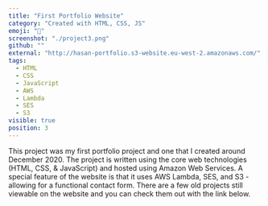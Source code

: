 ```yaml
---
title: "First Portfolio Website"
category: "Created with HTML, CSS, JS"
emoji: "🧰"
screenshot: "./project3.png"
github: ""
external: "http://hasan-portfolio.s3-website.eu-west-2.amazonaws.com/"
tags:
  - HTML
  - CSS
  - JavaScript
  - AWS
  - Lambda
  - SES
  - S3
visible: true
position: 3
---
```

This project was my first portfolio project and one that I created around December 2020. 
The project is written using the core web technologies (HTML, CSS, & JavaScript) and hosted using Amazon Web Services.
A special feature of the website is that it uses AWS Lambda, SES, and S3 - allowing for a functional contact form.
There are a few old projects still viewable on the website and you can check them out with the link below.
